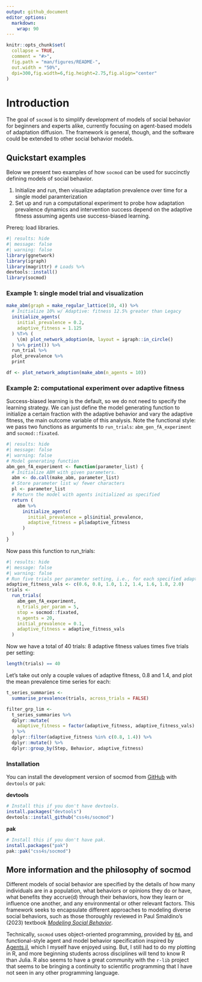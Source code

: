 ```yaml
---
output: github_document
editor_options: 
  markdown: 
    wrap: 90
---
```


<!-- README.md is generated from README.Rmd. Please edit that file -->

```r
knitr::opts_chunk$set(
  collapse = TRUE,
  comment = "#>",
  fig.path = "man/figures/README-",
  out.width = "50%",
  dpi=300,fig.width=6,fig.height=2.75,fig.align="center"
)
```

# Introduction

The goal of `socmod` is to simplify development of models of social behavior for beginners
and experts alike, currently focusing on agent-based models of adaptation diffusion. The
framework is general, though, and the software could be extended to other social behavior
models.

## Quickstart examples

Below we present two examples of how `socmod` can be used for succinctly defining models
of social behavior.

1.  Initialize and run, then visualize adaptation prevalence over time for a single model
    paramterization
2.  Set up and run a computational experiment to probe how adaptation prevalence dynamics
    and intervention success depend on the adaptive fitness assuming agents use
    success-biased learning.

Prereq: load libraries.

```r
#| results: hide
#| message: false
#| warning: false
library(ggnetwork)
library(igraph)
library(magrittr) # Loads %>%
devtools::install()
library(socmod)
```

### Example 1: single model trial and visualization

```r
make_abm(graph = make_regular_lattice(10, 4)) %>%
  # Initialize 10% w/ Adaptive: fitness 12.5% greater than Legacy
  initialize_agents(
    initial_prevalence = 0.2,  
    adaptive_fitness = 1.125
  ) %T>% (
    \(m) plot_network_adoption(m, layout = igraph::in_circle()
  ) %>% print()) %>%
  run_trial %>%
  plot_prevalence %>%
  print
```

```r

df <- plot_network_adoption(make_abm(n_agents = 10))
```

### Example 2: computational experiment over adaptive fitness

Success-biased learning is the default, so we do not need to specify the learning
strategy. We can just define the model generating function to initialize a certain
fraction with the adaptive behavior and vary the adaptive fitness, the main outcome
variable of this analysis. Note the functional style: we pass two functions as arguments
to `run_trials`: `abm_gen_fA_experiment` and `socmod::fixated`.

```r
#| results: hide
#| message: false
#| warning: false
# Model generating function
abm_gen_fA_experiment <- function(parameter_list) {
  # Initialize ABM with given parameters.
  abm <- do.call(make_abm, parameter_list)
  # Store parameter list w/ fewer characters
  pl <- parameter_list
  # Return the model with agents initialized as specified
  return (
    abm %>% 
      initialize_agents(
        initial_prevalence = pl$initial_prevalence,
        adaptive_fitness = pl$adaptive_fitness
      )
  )
}
```

Now pass this function to run_trials:

```r
#| results: hide
#| message: false
#| warning: false
# Run five trials per parameter setting, i.e., for each specified adaptive_fitness
adaptive_fitness_vals <- c(0.6, 0.8, 1.0, 1.2, 1.4, 1.6, 1.8, 2.0)
trials <- 
  run_trials(
    abm_gen_fA_experiment, 
    n_trials_per_param = 5,
    stop = socmod::fixated,
    n_agents = 20,
    initial_prevalence = 0.1,
    adaptive_fitness = adaptive_fitness_vals
  )
```

Now we have a total of 40 trials: 8 adaptive fitness values times five trials per setting:

```r
length(trials) == 40
```

Let's take out only a couple values of adaptive fitness, 0.8 and 1.4, and plot the mean
prevalence time series for each:

```r
t_series_summaries <- 
  summarise_prevalence(trials, across_trials = FALSE)

filter_grp_lim <- 
  t_series_summaries %>% 
  dplyr::mutate(
    adaptive_fitness = factor(adaptive_fitness, adaptive_fitness_vals)
  ) %>% 
  dplyr::filter(adaptive_fitness %in% c(0.8, 1.4)) %>% 
  dplyr::mutate() %>% 
  dplyr::group_by(Step, Behavior, adaptive_fitness)
```

### Installation

You can install the development version of socmod from [GitHub](https://github.com/) with
`devtools` or `pak`:

**devtools**

```r
# Install this if you don't have devtools.
install.packages("devtools")
devtools::install_github("css4s/socmod")
```

**pak**

```r
# Install this if you don't have pak.
install.packages("pak")
pak::pak("css4s/socmod")
```

## More information and the philosophy of socmod

Different models of social behavior are specified by the details of how many individuals
are in a population, what behaviors or opinions they do or have, what benefits they
accrue(d) through their behaviors, how they learn or influence one another, and any
environmental or other relevant factors. This framework seeks to encapsulate different
approaches to modeling diverse social behaviors, such as those thoroughly reviewed in Paul
Smaldino's (2023) textbook [*Modeling Social
Behavior*](https://press.princeton.edu/books/paperback/9780691224145/modeling-social-behavior?srsltid=AfmBOop2zNSsOtNlOMs6uaLTlAQs8saVMC_I6y_OnyklIKz-GUnoNapR).

Technically, `socmod` uses object-oriented programming, provided by
[`R6`](https://r6.r-lib.org/), and functional-style agent and model behavior specification
inspired by [Agents.jl](https://juliadynamics.github.io/Agents.jl/stable/), which I myself
have enjoyed using. But, I still had to do my plotting in R, and more beginning students
across disciplines will tend to know R than Julia. R also seems to have a great community
with the `r-lib` project that seems to be bringing a continuity to scientific programming
that I have not seen in any other programming language.
